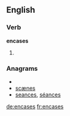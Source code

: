 ==English==

===Verb===
'''encases'''

# {{third-person singular of|[[encase]]}}

===Anagrams===
* {{alphagram|aceenss}}
* [[scænes#English|scænes]]
* [[seances#English|seances]], [[séances#English|séances]]

[[de:encases]]
[[fr:encases]]